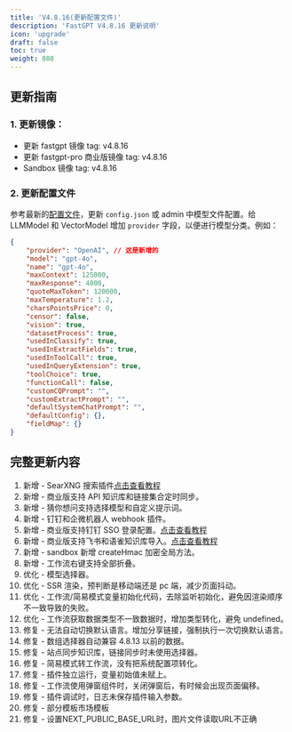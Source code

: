 ```yaml
---
title: 'V4.8.16(更新配置文件)'
description: 'FastGPT V4.8.16 更新说明'
icon: 'upgrade'
draft: false
toc: true
weight: 808
---
```


## 更新指南

### 1. 更新镜像：

- 更新 fastgpt 镜像 tag: v4.8.16
- 更新 fastgpt-pro 商业版镜像 tag: v4.8.16
- Sandbox 镜像 tag: v4.8.16

### 2. 更新配置文件

参考最新的[配置文件](/docs/development/configuration/)，更新 `config.json` 或 admin 中模型文件配置。给 LLMModel 和 VectorModel 增加 `provider` 字段，以便进行模型分类。例如：

```json
{
    "provider": "OpenAI", // 这是新增的
    "model": "gpt-4o",
    "name": "gpt-4o",
    "maxContext": 125000,
    "maxResponse": 4000,
    "quoteMaxToken": 120000,
    "maxTemperature": 1.2,
    "charsPointsPrice": 0,
    "censor": false,
    "vision": true,
    "datasetProcess": true,
    "usedInClassify": true,
    "usedInExtractFields": true,
    "usedInToolCall": true,
    "usedInQueryExtension": true,
    "toolChoice": true,
    "functionCall": false,
    "customCQPrompt": "",
    "customExtractPrompt": "",
    "defaultSystemChatPrompt": "",
    "defaultConfig": {},
    "fieldMap": {}
}
```



## 完整更新内容

1. 新增 - SearXNG 搜索插件[点击查看教程](/docs/guide/plugins/searxng_plugin_guide/)
2. 新增 - 商业版支持 API 知识库和链接集合定时同步。
3. 新增 - 猜你想问支持选择模型和自定义提示词。
4. 新增 - 钉钉和企微机器人 webhook 插件。
5. 新增 - 商业版支持钉钉 SSO 登录配置。[点击查看教程](/docs/guide/admin/sso_dingtalk/)
6. 新增 - 商业版支持飞书和语雀知识库导入。[点击查看教程](/docs/guide/knowledge_base/lark_dataset/)
7. 新增 - sandbox 新增 createHmac 加密全局方法。
8. 新增 - 工作流右键支持全部折叠。
9. 优化 - 模型选择器。
10. 优化 - SSR 渲染，预判断是移动端还是 pc 端，减少页面抖动。
11. 优化 - 工作流/简易模式变量初始化代码，去除监听初始化，避免因渲染顺序不一致导致的失败。
12. 优化 - 工作流获取数据类型不一致数据时，增加类型转化，避免 undefined。
13. 修复 - 无法自动切换默认语言。增加分享链接，强制执行一次切换默认语言。
14. 修复 - 数组选择器自动兼容 4.8.13 以前的数据。
15. 修复 - 站点同步知识库，链接同步时未使用选择器。
16. 修复 - 简易模式转工作流，没有把系统配置项转化。
17. 修复 - 插件独立运行，变量初始值未赋上。
18. 修复 - 工作流使用弹窗组件时，关闭弹窗后，有时候会出现页面偏移。
19. 修复 - 插件调试时，日志未保存插件输入参数。
20. 修复 - 部分模板市场模板
21. 修复 - 设置NEXT_PUBLIC_BASE_URL时，图片文件读取URL不正确